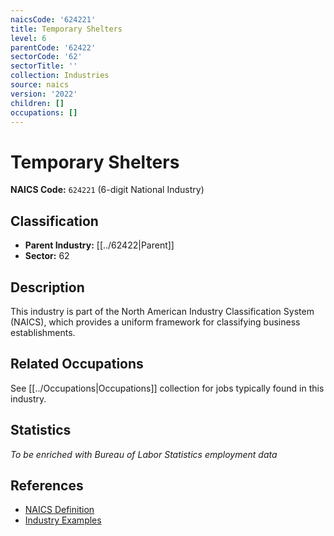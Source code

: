 ```yaml
---
naicsCode: '624221'
title: Temporary Shelters
level: 6
parentCode: '62422'
sectorCode: '62'
sectorTitle: ''
collection: Industries
source: naics
version: '2022'
children: []
occupations: []
---
```

# Temporary Shelters

**NAICS Code:** `624221` (6-digit National Industry)

## Classification

- **Parent Industry:** [[../62422|Parent]]
- **Sector:** 62

## Description

This industry is part of the North American Industry Classification System (NAICS), which provides a uniform framework for classifying business establishments.

## Related Occupations

See [[../Occupations|Occupations]] collection for jobs typically found in this industry.

## Statistics

*To be enriched with Bureau of Labor Statistics employment data*

## References

- [NAICS Definition](https://www.census.gov/naics/)
- [Industry Examples](https://www.census.gov/naics/2022NAICS/)
